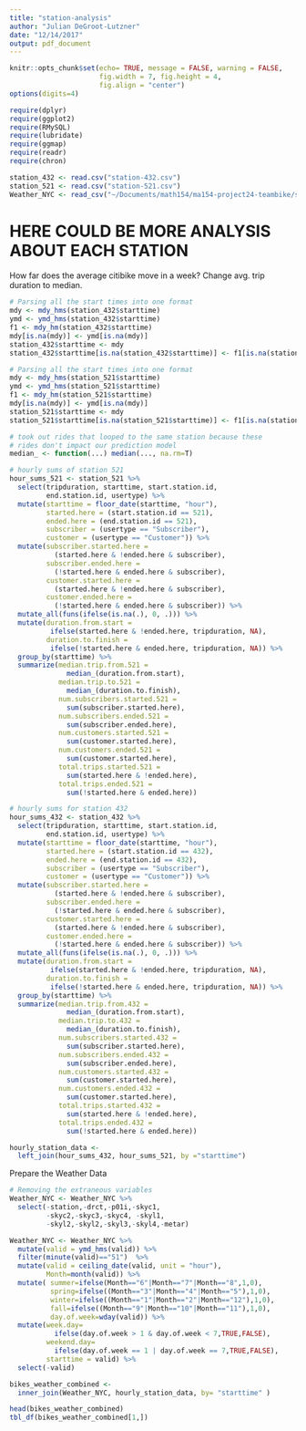 ```yaml
---
title: "station-analysis"
author: "Julian DeGroot-Lutzner"
date: "12/14/2017"
output: pdf_document
---
```


```r
knitr::opts_chunk$set(echo= TRUE, message = FALSE, warning = FALSE,
                      fig.width = 7, fig.height = 4,
                      fig.align = "center")
options(digits=4)

require(dplyr)
require(ggplot2)
require(RMySQL)
require(lubridate)
require(ggmap)
require(readr)
require(chron)
```

```r
station_432 <- read.csv("station-432.csv")
station_521 <- read.csv("station-521.csv")
Weather_NYC <- read_csv("~/Documents/math154/ma154-project24-teambike/station-analysis/Weather_NYC.csv")
```

# HERE COULD BE MORE ANALYSIS ABOUT EACH STATION
How far does the average citibike move in a week?
Change avg. trip duration to median. 

```r
# Parsing all the start times into one format
mdy <- mdy_hms(station_432$starttime) 
ymd <- ymd_hms(station_432$starttime) 
f1 <- mdy_hm(station_432$starttime)
mdy[is.na(mdy)] <- ymd[is.na(mdy)] 
station_432$starttime <- mdy
station_432$starttime[is.na(station_432$starttime)] <- f1[is.na(station_432$starttime)]

# Parsing all the start times into one format
mdy <- mdy_hms(station_521$starttime) 
ymd <- ymd_hms(station_521$starttime) 
f1 <- mdy_hm(station_521$starttime)
mdy[is.na(mdy)] <- ymd[is.na(mdy)] 
station_521$starttime <- mdy
station_521$starttime[is.na(station_521$starttime)] <- f1[is.na(station_521$starttime)]
```

```r
# took out rides that looped to the same station because these 
# rides don't impact our prediction model
median_ <- function(...) median(..., na.rm=T)

# hourly sums of station 521
hour_sums_521 <- station_521 %>% 
  select(tripduration, starttime, start.station.id,
         end.station.id, usertype) %>%
  mutate(starttime = floor_date(starttime, "hour"),
         started.here = (start.station.id == 521),
         ended.here = (end.station.id == 521),
         subscriber = (usertype == "Subscriber"),
         customer = (usertype == "Customer")) %>%
  mutate(subscriber.started.here = 
           (started.here & !ended.here & subscriber),
         subscriber.ended.here = 
           (!started.here & ended.here & subscriber),
         customer.started.here = 
           (started.here & !ended.here & subscriber),
         customer.ended.here = 
           (!started.here & ended.here & subscriber)) %>%
  mutate_all(funs(ifelse(is.na(.), 0, .))) %>%
  mutate(duration.from.start = 
          ifelse(started.here & !ended.here, tripduration, NA),
         duration.to.finish = 
          ifelse(!started.here & ended.here, tripduration, NA)) %>%
  group_by(starttime) %>%
  summarize(median.trip.from.521 = 
              median_(duration.from.start),
            median.trip.to.521 = 
              median_(duration.to.finish),
            num.subscribers.started.521 =
              sum(subscriber.started.here),
            num.subscribers.ended.521 =
              sum(subscriber.ended.here),
            num.customers.started.521 =
              sum(customer.started.here),
            num.customers.ended.521 =
              sum(customer.started.here),
            total.trips.started.521 =
              sum(started.here & !ended.here),
            total.trips.ended.521 =
              sum(!started.here & ended.here))

# hourly sums for station 432
hour_sums_432 <- station_432 %>% 
  select(tripduration, starttime, start.station.id,
         end.station.id, usertype) %>%
  mutate(starttime = floor_date(starttime, "hour"),
         started.here = (start.station.id == 432),
         ended.here = (end.station.id == 432),
         subscriber = (usertype == "Subscriber"),
         customer = (usertype == "Customer")) %>%
  mutate(subscriber.started.here = 
           (started.here & !ended.here & subscriber),
         subscriber.ended.here = 
           (!started.here & ended.here & subscriber),
         customer.started.here = 
           (started.here & !ended.here & subscriber),
         customer.ended.here = 
           (!started.here & ended.here & subscriber)) %>%
  mutate_all(funs(ifelse(is.na(.), 0, .))) %>%
  mutate(duration.from.start = 
          ifelse(started.here & !ended.here, tripduration, NA),
         duration.to.finish = 
          ifelse(!started.here & ended.here, tripduration, NA)) %>%
  group_by(starttime) %>%
  summarize(median.trip.from.432 = 
              median_(duration.from.start),
            median.trip.to.432 = 
              median_(duration.to.finish),
            num.subscribers.started.432 =
              sum(subscriber.started.here),
            num.subscribers.ended.432 =
              sum(subscriber.ended.here),
            num.customers.started.432 =
              sum(customer.started.here),
            num.customers.ended.432 =
              sum(customer.started.here),
            total.trips.started.432 =
              sum(started.here & !ended.here),
            total.trips.ended.432 =
              sum(!started.here & ended.here))
```

```r
hourly_station_data <- 
  left_join(hour_sums_432, hour_sums_521, by ="starttime")
```


Prepare the Weather Data
```r

# Removing the extraneous variables
Weather_NYC <- Weather_NYC %>%
  select(-station,-drct,-p01i,-skyc1,
         -skyc2,-skyc3,-skyc4, -skyl1,
         -skyl2,-skyl2,-skyl3,-skyl4,-metar)
```

```r
Weather_NYC <- Weather_NYC %>% 
  mutate(valid = ymd_hms(valid)) %>%
  filter(minute(valid)=="51")  %>%
  mutate(valid = ceiling_date(valid, unit = "hour"),
         Month=month(valid)) %>%
  mutate( summer=ifelse(Month=="6"|Month=="7"|Month=="8",1,0),
          spring=ifelse((Month=="3"|Month=="4"|Month=="5"),1,0),
          winter=ifelse((Month=="1"|Month=="2"|Month=="12"),1,0),
          fall=ifelse((Month=="9"|Month=="10"|Month=="11"),1,0),
          day.of.week=wday(valid)) %>%
  mutate(week.day=
           ifelse(day.of.week > 1 & day.of.week < 7,TRUE,FALSE),
         weekend.day=
           ifelse(day.of.week == 1 | day.of.week == 7,TRUE,FALSE),
         starttime = valid) %>% 
  select(-valid)
```

```r
bikes_weather_combined <- 
  inner_join(Weather_NYC, hourly_station_data, by= "starttime" )
```

```r
head(bikes_weather_combined)
tbl_df(bikes_weather_combined[1,])
```